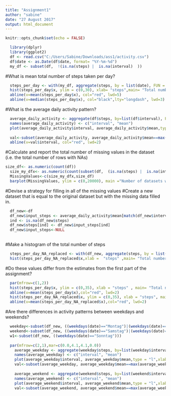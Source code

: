 ```yaml
---
title: "Assignment1"
author: "sabine"
date: "27 August 2017"
output: html_document
---
```


```r
knitr::opts_chunk$set(echo = FALSE)
```

 

```r
  library(dplyr)
  library(ggplot2)
  df <- read.csv("C:/Users/Sabine/Downloads/ass1/activity.csv")
  df$date <- as.Date(df$date, format= "%Y-%m-%d")
  my_df <- subset(df,  !(is.na(steps) |  is.na(interval)  ))
```



#What is mean total number of steps taken per day?
```r
  steps_per_day <- with(my_df, aggregate(steps, by = list(date), FUN = sum, na.rm = TRUE))
  hist(steps_per_day$x, ylim = c(0,30), xlab= "steps",main= "Total number of steps taken per day")
  abline(v=mean(steps_per_day$x), col="red", lwd=5)
  abline(v=median(steps_per_day$x), col="black",lty="longdash", lwd=3)
```



#What is the average daily activity pattern?
```r
  average_daily_activity <- aggregate(df$steps, by=list(df$interval), FUN=mean, na.rm=TRUE)
  names(average_daily_activity) <- c("interval", "mean")
  plot(average_daily_activity$interval, average_daily_activity$mean,type = "l",xlab="Interval", ylab="Average number of steps", main="Average number of steps per intervals")
 
  val<-subset(average_daily_activity, average_daily_activity$mean==max(average_daily_activity$mean))
  abline(v=val$interval, col="red", lwd=2)
```



#Calculate and report the total number of missing values in the dataset (i.e. the total number of rows with NAs)
```r
size_df<- as.numeric(count(df))
  size_my_dfx<- as.numeric(count(subset(df,  (is.na(steps) |  is.na(interval)  ))))
  MissingValues<-c(size_my_dfx,size_df)
  barplot(MissingValues, ylim = c(0,20000), main ="Number of datasets with missing values  /  Number of complete datasets")
```



#Devise a strategy for filling in all of the missing values 
#Create a new dataset that is equal to the original dataset but with the missing data filled in.
```r
  df_new<-df
  df_new$input_steps <- average_daily_activity$mean[match(df_new$interval, average_daily_activity$interval)]
  ind <- is.na(df_new$steps)
  df_new$steps[ind] <- df_new$input_steps[ind] 
  df_new$input_steps<-NULL
  
```



#Make a histogram of the total number of steps
```r
  steps_per_day_NA_replaced <- with(df_new, aggregate(steps, by = list(date), FUN = sum, na.rm = TRUE))
  hist(steps_per_day_NA_replaced$x,xlab =  "steps" ,main= "Total number of steps  ( NA replaced )")
```



#Do these values differ from the estimates from the first part of the assignment?
```r
  par(mfrow=c(1,2))
  hist(steps_per_day$x, ylim = c(0,35), xlab = "steps" , main= "Total nr. of steps ")
  abline(v=mean(steps_per_day$x),col="red", lwd=2)
  hist(steps_per_day_NA_replaced$x, ylim = c(0,35), xlab = "steps", main= "Total nr. of steps(NA replaced)")
  abline(v=mean(steps_per_day_NA_replaced$x),col="red", lwd=2)
```  



#Are there differences in activity patterns between weekdays and weekends?
```r
  weekday<-subset(df_new, ((weekdays(date)=="Montag")|(weekdays(date)=="Dienstag")|(weekdays(date)=="Mittwoch")|(weekdays(date)=="Donnerstag")|(weekdays(date)=="Freitag")))
  weekend<-subset(df_new, ((weekdays(date)=="Samstag")|(weekdays(date)=="Sonntag")))
  w1<-subset(df_new, ((weekdays(date)=="Sonntag")))
  
  par(mfrow=c(2,1),mar=c(0.0,4.1,4.1,0.0))
    average_weekday <- aggregate(weekday$steps, by=list(weekday$interval), FUN=mean, na.rm=TRUE)
    names(average_weekday) <- c("interval", "mean")
    plot(average_weekday$interval, average_weekday$mean,type = "l",xlab="", ylab= " Weekday", main="Average number of steps")
    val<-subset(average_weekday, average_weekday$mean==max(average_weekday$mean))
 
    average_weekend <- aggregate(weekend$steps, by=list(weekend$interval), FUN=mean, na.rm=TRUE)
    names(average_weekend) <- c("interval", "mean")
    plot(average_weekend$interval, average_weekend$mean,type = "l",xlab="Interval", ylab="Weekend", main="")
    val<-subset(average_weekend, average_weekend$mean==max(average_weekend$mean))
```  

